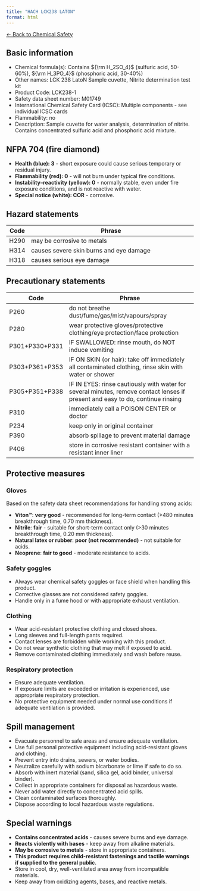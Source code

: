 ```yaml
---
title: "HACH LCK238 LATON"
format: html
---
```


[← Back to Chemical Safety](../chemical-safety.qmd)


## Basic information
- Chemical formula(s): Contains ${\rm H_2SO_4}$ (sulfuric acid, 50-60%), ${\rm H_3PO_4}$ (phosphoric acid, 30-40%)
- Other names: LCK 238 LatoN Sample cuvette, Nitrite determination test kit
- Product Code: LCK238-1
- Safety data sheet number: M01749
- International Chemical Safety Card (ICSC): Multiple components - see individual ICSC cards
- Flammability: no
- Description: Sample cuvette for water analysis, determination of nitrite. Contains concentrated sulfuric acid and phosphoric acid mixture.

## NFPA 704 (fire diamond)
- **Health (blue): 3** - short exposure could cause serious temporary or residual injury.
- **Flammability (red): 0** - will not burn under typical fire conditions.
- **Instability–reactivity (yellow): 0** - normally stable, even under fire exposure conditions, and is not reactive with water.
- **Special notice (white): COR** - corrosive.

## Hazard statements
| Code | Phrase                                                         |
| ---- | -------------------------------------------------------------- |
| H290 | may be corrosive to metals                                    |
| H314 | causes severe skin burns and eye damage                       |
| H318 | causes serious eye damage                                     |

## Precautionary statements
| Code           | Phrase                                                                                                                           |
| -------------- | -------------------------------------------------------------------------------------------------------------------------------- |
| P260           | do not breathe dust/fume/gas/mist/vapours/spray                                                                                |
| P280           | wear protective gloves/protective clothing/eye protection/face protection                                                       |
| P301+P330+P331 | IF SWALLOWED: rinse mouth, do NOT induce vomiting                                                                              |
| P303+P361+P353 | IF ON SKIN (or hair): take off immediately all contaminated clothing, rinse skin with water or shower                          |
| P305+P351+P338 | IF IN EYES: rinse cautiously with water for several minutes, remove contact lenses if present and easy to do, continue rinsing |
| P310           | immediately call a POISON CENTER or doctor                                                                                     |
| P234           | keep only in original container                                                                                               |
| P390           | absorb spillage to prevent material damage                                                                                     |
| P406           | store in corrosive resistant container with a resistant inner liner                                                            |

## Protective measures

### Gloves
Based on the safety data sheet recommendations for handling strong acids:

- **Viton™**: **very good** - recommended for long-term contact (>480 minutes breakthrough time, 0.70 mm thickness).
- **Nitrile**: **fair** - suitable for short-term contact only (>30 minutes breakthrough time, 0.20 mm thickness).
- **Natural latex or rubber**: **poor (not recommended)** - not suitable for acids.
- **Neoprene**: **fair to good** - moderate resistance to acids.

### Safety goggles
- Always wear chemical safety goggles or face shield when handling this product.
- Corrective glasses are not considered safety goggles.
- Handle only in a fume hood or with appropriate exhaust ventilation.

### Clothing
- Wear acid-resistant protective clothing and closed shoes.
- Long sleeves and full-length pants required.
- Contact lenses are forbidden while working with this product.
- Do not wear synthetic clothing that may melt if exposed to acid.
- Remove contaminated clothing immediately and wash before reuse.

### Respiratory protection
- Ensure adequate ventilation.
- If exposure limits are exceeded or irritation is experienced, use appropriate respiratory protection.
- No protective equipment needed under normal use conditions if adequate ventilation is provided.

## Spill management
- Evacuate personnel to safe areas and ensure adequate ventilation.
- Use full personal protective equipment including acid-resistant gloves and clothing.
- Prevent entry into drains, sewers, or water bodies.
- Neutralize carefully with sodium bicarbonate or lime if safe to do so.
- Absorb with inert material (sand, silica gel, acid binder, universal binder).
- Collect in appropriate containers for disposal as hazardous waste.
- Never add water directly to concentrated acid spills.
- Clean contaminated surfaces thoroughly.
- Dispose according to local hazardous waste regulations.

## Special warnings
- **Contains concentrated acids** - causes severe burns and eye damage.
- **Reacts violently with bases** - keep away from alkaline materials.
- **May be corrosive to metals** - store in appropriate containers.
- **This product requires child-resistant fastenings and tactile warnings if supplied to the general public**.
- Store in cool, dry, well-ventilated area away from incompatible materials.
- Keep away from oxidizing agents, bases, and reactive metals.
